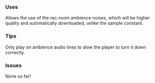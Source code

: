 ### Uses

Allows the use of the rec-room ambience noises, which will be higher quality and automatically downloaded, unlike the sample constant. 

### Tips

Only play on ambience audio lines to alow the player to turn it down correctly.

### Issues

None so far!